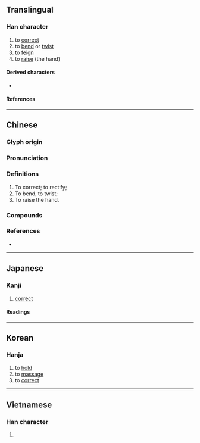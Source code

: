 {{also|挢}}
{{character info}}
==Translingual==

===Han character===
{{Han char|rn=64|rad=手|as=12|sn=15|four=52027|canj=QHKB|ids=⿰扌喬}}

# to [[correct]]
# to [[bend]] or [[twist]]
# to [[feign]]
# to [[raise]] (the hand)

====Derived characters====
* {{l|mul|[[𭕷]]}}

====References====
{{Han ref|kx=0455.030|dkj=12719|dj=0804.090|hdz=31959.030|uh=649F}}

----

==Chinese==
{{zh-forms|s=挢}}

===Glyph origin===
{{Han etym}}

===Pronunciation===
{{zh-pron
|m=jiǎo,jiào
|c=giu2,giu6
|mc=y
|oc=y
|cat=
}}

===Definitions===
{{zh-hanzi}}

# To correct; to rectify;
# To bend, to twist;
# To raise the hand.

===Compounds===
{{zh-der|撟捷|撟舌|撟掇|鉗口撟舌}}

===References===
* {{R:yue:mfccd}}

----

==Japanese==

===Kanji===
{{ja-kanji|grade=|rs=手12}}

# [[correct]]

====Readings====
{{ja-readings
|on=きょう, こう
}}

----

==Korean==

===Hanja===
{{ko-hanja|교}}

# to [[hold]]
# to [[massage]]
# to [[correct]]

----

==Vietnamese==

===Han character===
{{vi-readings|rs=手12|reading=kéo}}

# {{rfdef|vi|sort=手12}}